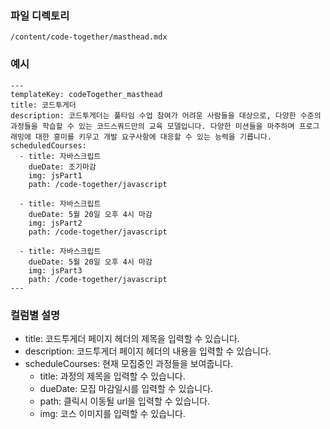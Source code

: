 <!-- Custom-MDX-Documentation.mdx -->

### 파일 디렉토리

`/content/code-together/masthead.mdx`

### 예시

```
---
templateKey: codeTogether_masthead
title: 코드투게더
description: 코드투게더는 풀타임 수업 참여가 어려운 사람들을 대상으로, 다양한 수준의 과정들을 학습할 수 있는 코드스쿼드만의 교육 모델입니다. 다양한 미션들을 마주하며 프로그래밍에 대한 흥미를 키우고 개발 요구사항에 대응할 수 있는 능력을 기릅니다.
scheduledCourses:
  - title: 자바스크립트
    dueDate: 조기마감
    img: jsPart1
    path: /code-together/javascript

  - title: 자바스크립트
    dueDate: 5월 20일 오후 4시 마감
    img: jsPart2
    path: /code-together/javascript

  - title: 자바스크립트
    dueDate: 5월 20일 오후 4시 마감
    img: jsPart3
    path: /code-together/javascript
---
```

### 컬럼별 설명

- title: 코드투게더 페이지 헤더의 제목을 입력할 수 있습니다.
- description: 코드투게더 페이지 헤더의 내용을 입력할 수 있습니다.
- scheduleCourses: 현재 모집중인 과정들을 보여줍니다.
  - title: 과정의 제목을 입력할 수 있습니다.
  - dueDate: 모집 마감일시를 입력할 수 있습니다.
  - path: 클릭시 이동될 url을 입력할 수 있습니다.
  - img: 코스 이미지를 입력할 수 있습니다.
